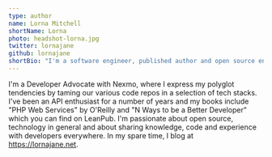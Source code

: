 ```yaml
---
type: author
name: Lorna Mitchell
shortName: Lorna
photo: headshot-lorna.jpg
twitter: lornajane
github: lornajane
shortBio: "I'm a software engineer, published author and open source enthusiast with APIs as a special interest."
---
```


I'm a Developer Advocate with Nexmo, where I express my polyglot tendencies by taming our various code repos in a selection of tech stacks. I've been an API enthusiast for a number of years and my books include "PHP Web Services" by O'Reilly and "N Ways to be a Better Developer" which you can find on LeanPub. I'm passionate about open source, technology in general and about sharing knowledge, code and experience with developers everywhere. In my spare time, I blog at https://lornajane.net.

